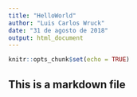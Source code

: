 ---
title: "HelloWorld"
author: "Luis Carlos Wruck"
date: "31 de agosto de 2018"
output: html_document
---

```{r setup, include=FALSE}
knitr::opts_chunk$set(echo = TRUE)
```

## This is a markdown file